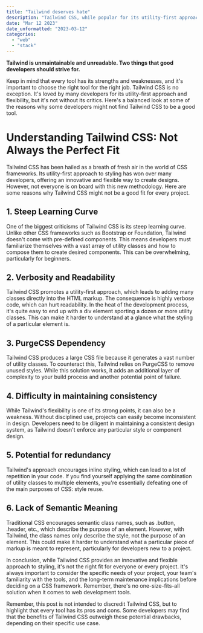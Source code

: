 ```yaml
---
title: "Tailwind deserves hate"
description: "Tailwind CSS, while popular for its utility-first approach and flexibility, may not be the perfect fit for every project. It's essential to weigh the pros and cons before choosing a CSS framework for your project, as there is no one-size-fits-all solution in web development."
date: "Mar 12 2023"
date_unformatted: "2023-03-12"
categories:
  - "web"
  - "stack"
---
```


**Tailwind is unmaintainable and unreadable. Two things that good developers should strive for.**

Keep in mind that every tool has its strengths and weaknesses, and it's important to choose the right tool for the right job. Tailwind CSS is no exception. It's loved by many developers for its utility-first approach and flexibility, but it's not without its critics. Here's a balanced look at some of the reasons why some developers might not find Tailwind CSS to be a good tool.

# Understanding Tailwind CSS: Not Always the Perfect Fit

Tailwind CSS has been hailed as a breath of fresh air in the world of CSS frameworks. Its utility-first approach to styling has won over many developers, offering an innovative and flexible way to create designs. However, not everyone is on board with this new methodology. Here are some reasons why Tailwind CSS might not be a good fit for every project.

## 1. Steep Learning Curve

One of the biggest criticisms of Tailwind CSS is its steep learning curve. Unlike other CSS frameworks such as Bootstrap or Foundation, Tailwind doesn't come with pre-defined components. This means developers must familiarize themselves with a vast array of utility classes and how to compose them to create desired components. This can be overwhelming, particularly for beginners.

## 2. Verbosity and Readability

Tailwind CSS promotes a utility-first approach, which leads to adding many classes directly into the HTML markup. The consequence is highly verbose code, which can hurt readability. In the heat of the development process, it's quite easy to end up with a div element sporting a dozen or more utility classes. This can make it harder to understand at a glance what the styling of a particular element is.

## 3. PurgeCSS Dependency

Tailwind CSS produces a large CSS file because it generates a vast number of utility classes. To counteract this, Tailwind relies on PurgeCSS to remove unused styles. While this solution works, it adds an additional layer of complexity to your build process and another potential point of failure.

## 4. Difficulty in maintaining consistency

While Tailwind's flexibility is one of its strong points, it can also be a weakness. Without disciplined use, projects can easily become inconsistent in design. Developers need to be diligent in maintaining a consistent design system, as Tailwind doesn't enforce any particular style or component design.

## 5. Potential for redundancy

Tailwind's approach encourages inline styling, which can lead to a lot of repetition in your code. If you find yourself applying the same combination of utility classes to multiple elements, you're essentially defeating one of the main purposes of CSS: style reuse.

## 6. Lack of Semantic Meaning

Traditional CSS encourages semantic class names, such as .button, .header, etc., which describe the purpose of an element. However, with Tailwind, the class names only describe the style, not the purpose of an element. This could make it harder to understand what a particular piece of markup is meant to represent, particularly for developers new to a project.

In conclusion, while Tailwind CSS provides an innovative and flexible approach to styling, it's not the right fit for everyone or every project. It's always important to consider the specific needs of your project, your team's familiarity with the tools, and the long-term maintenance implications before deciding on a CSS framework. Remember, there's no one-size-fits-all solution when it comes to web development tools.

Remember, this post is not intended to discredit Tailwind CSS, but to highlight that every tool has its pros and cons. Some developers may find that the benefits of Tailwind CSS outweigh these potential drawbacks, depending on their specific use case.
